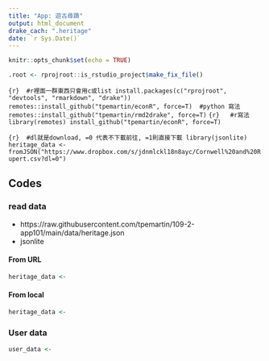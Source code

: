 ```yaml
---
title: "App: 遊古尋蹟"
output: html_document
drake_cach: ".heritage"
date: `r Sys.Date()`
---
```


```r
knitr::opts_chunk$set(echo = TRUE)
```

```r
.root <- rprojroot::is_rstudio_project$make_fix_file()
```

```{r}  #r裡面一群東西只會用c或list
install.packages(c("rprojroot", "devtools", "rmarkdown", "drake"))
remotes::install_github("tpemartin/econR", force=T)  #python 寫法
remotes::install_github("tpemartin/rmd2drake", force=T)
```
```{r}   #r寫法
library(remotes)
install_github("tpemartin/econR", force=T)
```

```{r}  #dl就是download, =0 代表不下載前往, =1則直接下載
library(jsonlite)
heritage_data <- fromJSON("https://www.dropbox.com/s/jdnmlckl18n8ayc/Cornwell%20and%20Rupert.csv?dl=0")
```


## Codes

### read data

  * https://raw.githubusercontent.com/tpemartin/109-2-app101/main/data/heritage.json
  * jsonlite

#### From URL

```r
heritage_data <- 
```

#### From local

```r
heritage_data <- 
```

### User data

```r
user_data <- 
```

